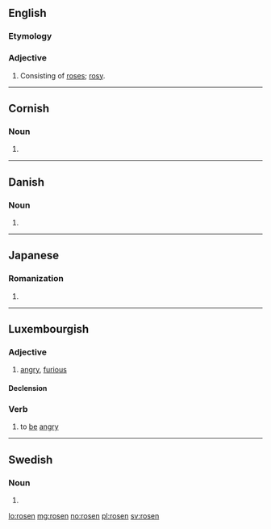 ==English==

===Etymology===
{{suffix|rose|en}}

===Adjective===
{{en-adj}}

# {{context|obsolete|lang=en}} Consisting of [[rose]]s; [[rosy]].

{{Webster 1913}}

----

==Cornish==

===Noun===
{{head|kw|noun form|g=f}}

# {{singulative of|ros|lang=kw}}

----

==Danish==

===Noun===
{{head|da|noun form|g=c}}

# {{singular definite of|rose|lang=da}}

----

==Japanese==

===Romanization===
{{ja-romaji}}

# {{ja-romanization of|ろせん}}

----

==Luxembourgish==

===Adjective===
{{lb-adj|rosenen|rosen|rosent}}

# [[angry]], [[furious]]

====Declension====
{{lb-decl-adj}}

===Verb===
{{head|lb|verb}}

# to [[be]] [[angry]]

----

==Swedish==

===Noun===
{{head|sv|noun form}}

# {{sv-noun-form-def|ros}}

[[lo:rosen]]
[[mg:rosen]]
[[no:rosen]]
[[pl:rosen]]
[[sv:rosen]]